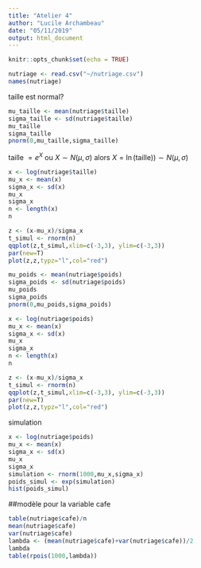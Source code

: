---
title: "Atelier 4"
author: "Lucile Archambeau"
date: "05/11/2019"
output: html_document
---

```{r setup, include=FALSE}
knitr::opts_chunk$set(echo = TRUE)
```

```{r}
nutriage <- read.csv("~/nutriage.csv")
names(nutriage)
```
taille est normal? 

```{r}
mu_taille <- mean(nutriage$taille)
sigma_taille <- sd(nutriage$taille)
mu_taille
sigma_taille
pnorm(0,mu_taille,sigma_taille)
```
taille $=e^X$ ou $X\sim N(\mu,\sigma)$ alors $X =\ln(\text{taille})) \sim N(\mu,\sigma)$

```{r}
x <- log(nutriage$taille)
mu_x <- mean(x)
sigma_x <- sd(x)
mu_x
sigma_x
n <- length(x)
n
```
```{r}
z <- (x-mu_x)/sigma_x
t_simul <- rnorm(n)
qqplot(z,t_simul,xlim=c(-3,3), ylim=c(-3,3))
par(new=T)
plot(z,z,typz="l",col="red")
```







```{r}
mu_poids <- mean(nutriage$poids)
sigma_poids <- sd(nutriage$poids)
mu_poids
sigma_poids
pnorm(0,mu_poids,sigma_poids)
```

```{r}
x <- log(nutriage$poids)
mu_x <- mean(x)
sigma_x <- sd(x)
mu_x
sigma_x
n <- length(x)
n
```

```{r}
z <- (x-mu_x)/sigma_x
t_simul <- rnorm(n)
qqplot(z,t_simul,xlim=c(-3,3), ylim=c(-3,3))
par(new=T)
plot(z,z,typz="l",col="red")
```
simulation 

```{r}
x <- log(nutriage$poids)
mu_x <- mean(x)
sigma_x <- sd(x)
mu_x
sigma_x
simulation <- rnorm(1000,mu_x,sigma_x)
poids_simul <- exp(simulation)
hist(poids_simul)
```
##modèle pour la variable cafe 

```{r}
table(nutriage$cafe)/n 
mean(nutriage$cafe)
var(nutriage$cafe)
lambda <- (mean(nutriage$cafe)+var(nutriage$cafe))/2
lambda
table(rpois(1000,lambda))
```




